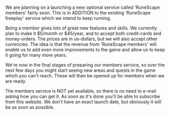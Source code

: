 {{Update|date = 4 February 2002}}

We are planning on a launching a new optional service called 'RuneScape members' fairly soon. This is in ADDITION to the existing 'RuneScape freeplay' service which we intend to keep running. 

Being a member gives lots of great new features and skills. We currently plan to make it $5/month or $45/year, and to accept both credit-cards and money-orders. The prices are in us-dollars, but we will also accept other currencies. The idea is that the revenue from 'RuneScape members' will enable us to add even more improvements to the game and allow us to keep it going for many more years. 

We're now in the final stages of preparing our members service, so over the next few days you might start seeing new areas and quests in the game which you can't reach. These will then be opened up for members when we are ready. 

The members service is NOT yet available, so there is no need to e-mail asking how you can get it. As soon as it's done you'll be able to subscribe from this website. We don't have an exact launch date, but obviously it will be as soon as possible.

[[Category:Updates|{{PAGENAME}}]]
